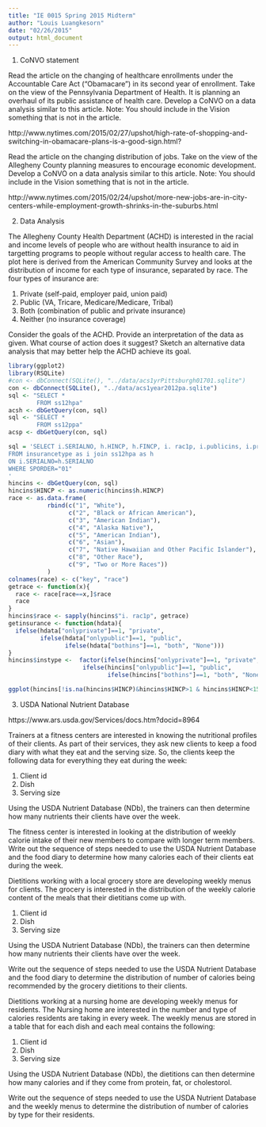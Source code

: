 ```yaml
---
title: "IE 0015 Spring 2015 Midterm"
author: "Louis Luangkesorn"
date: "02/26/2015"
output: html_document
---
```



1.  CoNVO statement

Read the article on the changing of healthcare enrollments under the Accountable Care Act ("Obamacare") in its second year of enrollment. Take on the view of the Pennsylvania Department of Health. It is planning an overhaul of its public assistance of health care.
Develop a CoNVO on a data analysis similar to this article. Note: You should include in the Vision something that is not in the article.


http://www.nytimes.com/2015/02/27/upshot/high-rate-of-shopping-and-switching-in-obamacare-plans-is-a-good-sign.html?


Read the article on the changing distribution of jobs. Take on the view of the Allegheny County planning measures to encourage economic development.
Develop a CoNVO on a data analysis similar to this article. Note: You should include in the Vision something that is not in the article.

http://www.nytimes.com/2015/02/24/upshot/more-new-jobs-are-in-city-centers-while-employment-growth-shrinks-in-the-suburbs.html


2.  Data Analysis

The Allegheny County Health Department (ACHD) is interested in the racial and income levels of people who are without health insurance to aid in targetting programs to people without regular access to health care. The plot here is derived from the American Community Survey and looks at the distribution of income for each type of insurance, separated by race. The four types of insurance are:

  1. Private (self-paid, employer paid, union paid)
  2. Public (VA, Tricare, Medicare/Medicare, Tribal)
  3. Both (combination of public and private insurance)
  4. Neither (no insurance coverage)
  
Consider the goals of the ACHD.  Provide an interpretation of the data as given.  What course of action does it suggest? Sketch an alternative data analysis that may better help the ACHD achieve its goal.

```r
library(ggplot2)
library(RSQLite)
#con <- dbConnect(SQLite(), "../data/acs1yrPittsburgh01701.sqlite")
con <- dbConnect(SQLite(), "../data/acs1year2012pa.sqlite")
sql <- "SELECT *      
        FROM ss12hpa"
acsh <- dbGetQuery(con, sql)
sql <- "SELECT *      
        FROM ss12ppa"
acsp <- dbGetQuery(con, sql)
```

```r
sql = 'SELECT i.SERIALNO, h.HINCP, h.FINCP, i. rac1p, i.publicins, i.privateins, (i.publicins and i.privateins) as bothins, (not i.publicins and not i.privateins) as noins, (i.publicins and not i.privateins) as onlypublic, (i.privateins and not i.publicins) as onlyprivate
FROM insurancetype as i join ss12hpa as h
ON i.SERIALNO=h.SERIALNO
WHERE SPORDER="01"
'
hincins <- dbGetQuery(con, sql)
hincins$HINCP <- as.numeric(hincins$h.HINCP)
race <- as.data.frame(
           rbind(c("1", "White"),
                 c("2", "Black or African American"),
                 c("3", "American Indian"),
                 c("4", "Alaska Native"),
                 c("5", "American Indian"),
                 c("6", "Asian"),
                 c("7", "Native Hawaiian and Other Pacific Islander"),
                 c("8", "Other Race"),
                 c("9", "Two or More Races"))
           )
colnames(race) <- c("key", "race")
getrace <- function(x){
  race <- race[race==x,]$race
  race
}
hincins$race <- sapply(hincins$"i. rac1p", getrace)
getinsurance <- function(hdata){
  ifelse(hdata["onlyprivate"]==1, "private", 
         ifelse(hdata["onlypublic"]==1, "public",
                ifelse(hdata["bothins"]==1, "both", "None")))
}
hincins$instype <-  factor(ifelse(hincins["onlyprivate"]==1, "private", 
                     ifelse(hincins["onlypublic"]==1, "public",
                            ifelse(hincins["bothins"]==1, "both", "None"))))
```

```r
ggplot(hincins[!is.na(hincins$HINCP)&hincins$HINCP>1 & hincins$HINCP<150000 & hincins$"i. rac1p" %in% c('1', '2', '6', '9'),]) + aes(x=HINCP, linetype = instype, shape=instype, y=..density..) + geom_freqpoly(binwidth=10000) + xlab("Household Income") + xlim(0, 150000) + facet_wrap(~race) + ggtitle("Distribution of household income\n based on insurance type of head of household, \nseparated by race") + ylab("Probability density")
```

3.  USDA National Nutrient Database

https://www.ars.usda.gov/Services/docs.htm?docid=8964


Trainers at a fitness centers are interested in knowing the nutritional profiles of their clients. As part of their services, they ask new clients to keep a food diary with what they eat and the serving size.  So, the clients keep the following data for everything they eat during the week:

1.  Client id
2.  Dish
3.  Serving size

Using the USDA Nutrient Database (NDb), the trainers can then determine how many nutrients their clients have over the week.

The fitness center is interested in looking at the distribution of weekly calorie intake of their new members to compare with longer term members. Write out the sequence of steps needed to use the USDA Nutrient Database and the food diary to determine how many calories each of their clients eat during the week.


Dietitions working with a local grocery store are developing weekly menus for clients. The grocery is interested in the distribution of the weekly calorie content of the meals that their dietitians come up with.

1.  Client id
2.  Dish
3.  Serving size

Using the USDA Nutrient Database (NDb), the trainers can then determine how many nutrients their clients have over the week.

Write out the sequence of steps needed to use the USDA Nutrient Database and the food diary to determine the distribution of number of calories being recommended by the grocery dietitions to their clients.


Dietitions working at a nursing home are developing weekly menus for residents. The Nursing home are interested in the number and type of calories residents are taking in every week.  The weekly menus are stored in a table that for each dish and each meal contains the following:

1.  Client id
2.  Dish
3.  Serving size

Using the USDA Nutrient Database (NDb), the dietitions can then determine how many calories and if they come from protein, fat, or cholestorol.

Write out the sequence of steps needed to use the USDA Nutrient Database and the weekly menus to determine the distribution of number of calories by type for their residents.
